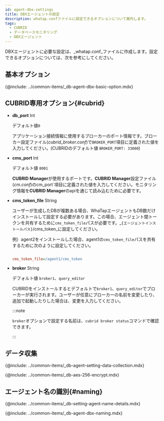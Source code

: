 ```yaml
---
id: agent-dbx-settings
title: DBXエージェントの設定
description: whatap.confファイルに設定できるオプションについて案内します。
tags:
  - CUBRID
  - データベースモニタリング
  - DBXエージェント
---
```



DBXエージェントに必要な設定は、_whatap.conf_ファイルに作成します。設定できるオプションについては、次を参考にしてください。

## 基本オプション

{@include: ../common-items/_db-agent-dbx-basic-option.mdx}

## CUBRID専用オプション{#cubrid}

-   **db_port** <span class='type'>Int</span>

    デフォルト値`0`

    アプリケーション接続情報に使用するブローカーのポート情報です。ブローカー設定ファイル(_cubrid_broker.conf_)で`BROKER_PORT`項目に定義された値を入力してください。(CUBRIDのデフォルト値 `BROKER_PORT: 33000`)

-   **cms_port** <span class='type'>Int</span>

    デフォルト値 `8001`

    **CUBRID Manager**が使用するポートです。**CUBRID Manager**設定ファイル(_cm.conf_)のcm_port\`項目に定義された値を入力してください。モニタリング情報を**CUBRID Manager**のapiを通じて読み込むために必要です。

-   **cms_token_file** <span class='type'>String</span>

    ユーザーが生成したDBが複数ある場合、WhaTapエージェントもDB数だけインストールして設定する必要があります。この場合、エージェント間トークンを共有するために`cms_token_file`パスが必要です。_`{エージェントインストールパス}`/cms_token_に設定してください。 

    例）agent2をインストールした場合、agent1の`cms_token_file`パスを共有するために次のように設定してください。

    ```ini title='whtap.conf'

    cms_token_file=/agent1/cms_token

    ```

-   **broker** <span class='type'>String</span>

    デフォルト値 `broker1`、`query_editor`

    CUBRIDをインストールするとデフォルトで`broker1`、`query_editor`でブローカーが実行されます。ユーザーが任意にブローカーの名前を変更したり、追加で起動したりした場合は、変更を入力してください。

    :::note

    `broker`オプションで設定する名前は、`cubrid broker status`コマンドで確認できます。

    :::

## データ収集

{@include: ../common-items/_db-agent-setting-data-collection.mdx}

<!-- AES 256 암호화 적용 -->

{@include: ../common-items/_db-aes-256-encrypt.mdx}  

## エージェント名の識別{#naming}

{@include: ../common-items/_db-setting-agent-name-details.mdx}

{@include: ../common-items/_db-agent-dbx-naming.mdx} 
